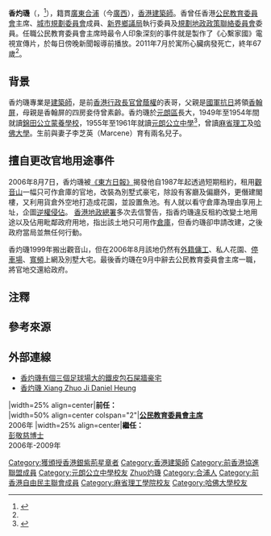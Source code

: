 {{refimprove|time=2011-07-03}}

'''香灼璣'''{{SBSHK}}{{JP}}（{{lang-en|Daniel Heung}}，{{bd|1943年|12月21日|2011年|7月2日|catIdx=Xiang香灼璣}}{{noteTag|name=香港人名錄|資料出自1994年由盧子健和何安達所著的《香港人名錄》（天地圖書出版）第241頁。}}<ref name=odn20110703>{{cite news|url=http://orientaldaily.on.cc/cnt/news/20110703/00176_018.html|title=香灼璣心臟病發死|work=東方日報|publisher= ON.CC (BVI) LTD|date=2011-07-03|accessdate=2011-07-03}}</ref>），籍貫[[廣東|廣東]][[合浦|合浦]]（今[[廣西|廣西]]），[[香港|香港]][[建築師|建築師]]。香曾任香港[[公民教育委員會|公民教育委員會]]主席、[[城市規劃委員會|城市規劃委員會]]成員、[[新界|新界]][[鄉議局|鄉議局]]執行委員及[[規劃地政政策聯絡委員會|規劃地政政策聯絡委員會]]委員。任職公民教育委員會主席時最令人印象深刻的事件就是製作了《心繫家國》電視宣傳片，於每日傍晚新聞報導前播放。2011年7月於寓所心臟病發死亡，終年67歲<ref name=odn20110703/>。

== 背景 ==
香灼璣專業是[[建築師|建築師]]，是前[[香港行政長官|香港行政長官]][[曾蔭權|曾蔭權]]的表哥，父親是[[國民革命軍|國軍]][[抗日|抗日]]將領[[香翰屏|香翰屏]]，母親是香翰屏的四房妾侍曾素齡{{noteTag|name=香港人名錄}}。香灼璣於[[元朗區|元朗區]]長大，1949年至1954年間就讀[[錦田公立蒙養學校|錦田公立蒙養學校]]{{noteTag|name=香港人名錄}}，1955年至1961年就讀[[元朗公立中學|元朗公立中學]]<ref>{{cite news |title=元朗公立中學今日頒獎典禮 |url=https://mmis.hkpl.gov.hk/coverpage/-/coverpage/view?_coverpage_WAR_mmisportalportlet_hsf=%E7%95%A2%E6%A5%AD%E7%A6%AE&_coverpage_WAR_mmisportalportlet_actual_q=%28%20verbatim_dc.collection%3A%28%22Old%5C%20HK%5C%20Newspapers%22%29%20%29%20AND+%28%20%28%20allTermsMandatory%3A%28true%29%20OR+all_dc.title%3A%28%E7%95%A2%E6%A5%AD%E7%A6%AE%29%20OR+all_dc.creator%3A%28%E7%95%A2%E6%A5%AD%E7%A6%AE%29%20OR+all_dc.contributor%3A%28%E7%95%A2%E6%A5%AD%E7%A6%AE%29%20OR+all_dc.subject%3A%28%E7%95%A2%E6%A5%AD%E7%A6%AE%29%20OR+fulltext%3A%28%E7%95%A2%E6%A5%AD%E7%A6%AE%29%20OR+all_dc.description%3A%28%E7%95%A2%E6%A5%AD%E7%A6%AE%29%20%29%20%29&_coverpage_WAR_mmisportalportlet_sort_field=dc.publicationdate_bsort&p_r_p_-1078056564_c=QF757YsWv5%2FH7zGe%2FKF%2BFI3j6CCOXplT&_coverpage_WAR_mmisportalportlet_o=1767&_coverpage_WAR_mmisportalportlet_sort_order=desc&_coverpage_WAR_mmisportalportlet_filter=dc.publicationdate_dt%3A%5B1960-01-01T00%3A00%3A00Z+TO+1969-12-31T15%3A59%3A59Z%5D |page=16 |language= |publisher=華僑日報 | date=1961-12-14 |accessdate=2022-04-28 |quote= }}</ref>{{noteTag|name=香港人名錄}}，曾讀[[麻省理工|麻省理工]]及[[哈佛大學|哈佛大學]]。生前與妻子李芝英（Marcene）育有兩名兒子{{noteTag|name=香港人名錄}}。

==擅自更改官地用途事件==
2006年8月7日，香灼璣被[[《東方日報》|《東方日報》]]揭發他自1987年起透過短期租約，租用[[觀音山|觀音山]]一幅只可作倉庫的官地，改裝為別墅式豪宅，除設有客廳及偏廳外，更僭建閣樓，又利用貨倉外空地打造成花園，並設置魚池。有人就以看守倉庫為理由享用上址，企圖[[逆權侵佔|逆權侵佔]]。 [[香港地政總署|香港地政總署]]多次去信警告，指香灼璣違反租約改變土地用途以及佔用毗鄰政府用地，指出該土地只可用作[[倉庫|倉庫]]，但香灼璣卻申請改建，之後政府當局並無任何行動。

香灼璣1999年搬出觀音山，但在2006年8月該地仍然有[[香港外籍家庭傭工|外籍傭工]]、私人花園、[[停車場|停車場]]、[[寬頻|寬頻]]上網及別墅大宅。最後香灼璣在9月中辭去公民教育委員會主席一職，將官地交還給政府。

==注釋==
{{noteFoot}}

==參考來源==
{{reflist}}

==外部連線==
* [http://hk.news.yahoo.com/060807/197/1r1t4.html 香灼璣有個三個足球場大的鐵皮包石屎牆豪宅]{{dead link}}
* [https://web.archive.org/web/20070929083128/http://www.chinese-artists.net/ccahk/danielheung/Default.htm 香灼璣 Xiang Zhuo Ji Daniel Heung]

{{start box}}
|width=25% align=center|'''前任：'''<br />
|width=50% align=center colspan="2"|'''[[公民教育委員會主席|公民教育委員會主席]]'''<br />2006年
|width=25% align=center|'''繼任：'''<br />[[彭敬慈_(博士)|彭敬慈博士]] <br />2006年-2009年
{{end box}}

{{DEFAULTSORT:H}}
[[Category:獲頒授香港銀紫荊星章者|Category:獲頒授香港銀紫荊星章者]]
[[Category:香港建築師|Category:香港建築師]]
[[Category:前香港協進聯盟成員|Category:前香港協進聯盟成員]]
[[Category:元朗公立中學校友|Category:元朗公立中學校友]]
[[Category:香姓|Zhuo灼璣]]
[[Category:合浦人|Category:合浦人]]
[[Category:前香港自由民主聯會成員|Category:前香港自由民主聯會成員]]
[[Category:麻省理工學院校友|Category:麻省理工學院校友]]
[[Category:哈佛大學校友|Category:哈佛大學校友]]